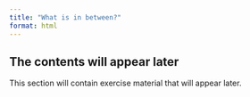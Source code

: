 ```yaml
---
title: "What is in between?"
format: html
---
```


<!-- Similar tasks on different data -->

::: {.callout-note appearance="simple"}

## The contents will appear later

This section will contain exercise material that will appear later.

:::

<!-- test how KNeighborsRegressor differs when changing K -->